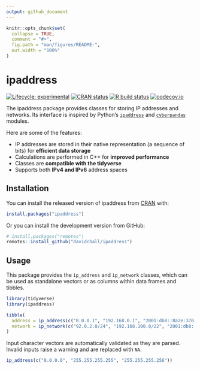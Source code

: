 ```yaml
---
output: github_document
---
```


<!-- README.md is generated from README.Rmd. Please edit that file -->

```r
knitr::opts_chunk$set(
  collapse = TRUE,
  comment = "#>",
  fig.path = "man/figures/README-",
  out.width = "100%"
)
```

# ipaddress

<!-- badges: start -->
[![Lifecycle: experimental](https://img.shields.io/badge/lifecycle-experimental-orange.svg)](https://www.tidyverse.org/lifecycle/#experimental)
[![CRAN status](https://www.r-pkg.org/badges/version/ipaddress)](https://CRAN.R-project.org/package=ipaddress)
[![R build status](https://github.com/davidchall/ipaddress/workflows/R-CMD-check/badge.svg)](https://github.com/davidchall/ipaddress/actions)
[![codecov.io](https://codecov.io/github/davidchall/ipaddress/coverage.svg?branch=master)](https://codecov.io/github/davidchall/ipaddress?branch=master)
<!-- badges: end -->

The ipaddress package provides classes for storing IP addresses and networks.
Its interface is inspired by Python's [`ipaddress`](https://docs.python.org/library/ipaddress.html) and [`cyberpandas`](https://cyberpandas.readthedocs.io) modules.

Here are some of the features:

* IP addresses are stored in their native representation (a sequence of bits) for **efficient data storage**
* Calculations are performed in C++ for **improved performance**
* Classes are **compatible with the tidyverse**
* Supports both **IPv4 and IPv6** address spaces


## Installation

You can install the released version of ipaddress from [CRAN](https://CRAN.R-project.org) with:

``` r
install.packages("ipaddress")
```

Or you can install the development version from GitHub:

``` r
# install.packages("remotes")
remotes::install_github("davidchall/ipaddress")
```


## Usage

This package provides the `ip_address` and `ip_network` classes, which can be used as standalone vectors or as columns within data frames and tibbles.

```r
library(tidyverse)
library(ipaddress)

tibble(
  address = ip_address(c("0.0.0.1", "192.168.0.1", "2001:db8::8a2e:370:7334")),
  network = ip_network(c("92.0.2.0/24", "192.168.100.0/22", "2001:db8::/48"))
)
```

Input character vectors are automatically validated as they are parsed.
Invalid inputs raise a warning and are replaced with `NA`.

```r
ip_address(c("0.0.0.0", "255.255.255.255", "255.255.255.256"))
```

